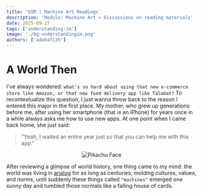 ```yaml
---
title: 'UIM | Machine Art Readings'
description: 'Module: Machine Art » Discussions on reading materials'
date: 2025-09-27
tags: ['understanding-im']
image: './bg-understandingim.png'
authors: ['adahafizh']
---
```


# A World Then

I've always wondered: `what's so hard about using that new e-commerce store like Amazon, or that new food delivery app like Talabat?` To recontextualize this question, I just wanna throw back to the reason I entered this major in the first place. My mother, who grew up generations before me, after using her smartphone (that is an iPhone) for years once in a while always asks me how to use new apps. At one point when I came back home, she just said: 

> "Yeah, I waited an entire year just so that you can help me with this app."

<div align="center">
    <img src="https://i.kym-cdn.com/entries/icons/original/000/027/475/Screen_Shot_2018-10-25_at_11.02.15_AM.png" alt="Pikachu Face"></img>
</div>

After reviewing a glimpse of world history, one thing came to my mind: the world was living in [analog](https://www.merriam-webster.com/dictionary/analog) for as long as centuries, molding cultures, values, and norms, until suddenly these things called `"machines"` emerged one *sunny* day and tumbled those normals like a falling house of cards.
